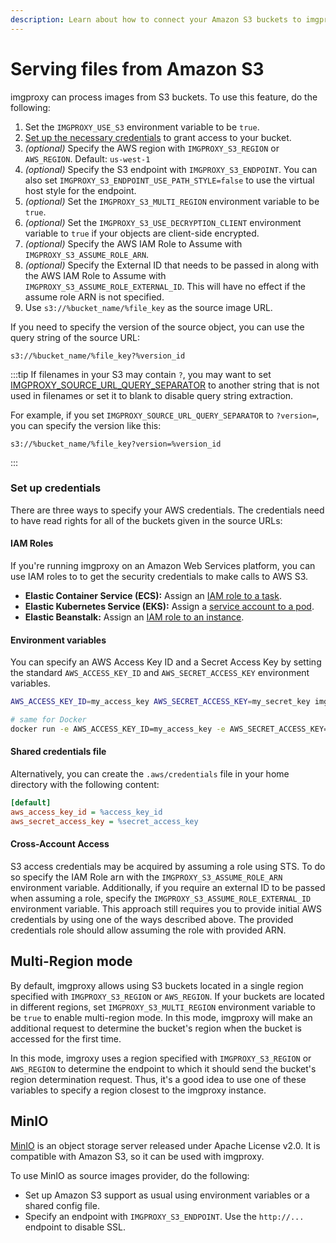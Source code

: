 ```yaml
---
description: Learn about how to connect your Amazon S3 buckets to imgproxy
---
```


# Serving files from Amazon S3

imgproxy can process images from S3 buckets. To use this feature, do the following:

1. Set the `IMGPROXY_USE_S3` environment variable to be `true`.
2. [Set up the necessary credentials](#set-up-credentials) to grant access to your bucket.
3. _(optional)_ Specify the AWS region with `IMGPROXY_S3_REGION` or `AWS_REGION`. Default: `us-west-1`
4. _(optional)_ Specify the S3 endpoint with `IMGPROXY_S3_ENDPOINT`. You can also set `IMGPROXY_S3_ENDPOINT_USE_PATH_STYLE=false` to use the virtual host style for the endpoint.
5. _(optional)_ Set the `IMGPROXY_S3_MULTI_REGION` environment variable to be `true`.
6. _(optional)_ Set the `IMGPROXY_S3_USE_DECRYPTION_CLIENT` environment variable to `true` if your objects are client-side encrypted.
7. _(optional)_ Specify the AWS IAM Role to Assume with `IMGPROXY_S3_ASSUME_ROLE_ARN`.
8. _(optional)_ Specify the External ID that needs to be passed in along with the AWS IAM Role to Assume with `IMGPROXY_S3_ASSUME_ROLE_EXTERNAL_ID`. This will have no effect if the assume role ARN is not specified.
9. Use `s3://%bucket_name/%file_key` as the source image URL.

If you need to specify the version of the source object, you can use the query string of the source URL:

```
s3://%bucket_name/%file_key?%version_id
```

:::tip
If filenames in your S3 may contain `?`, you may want to set [IMGPROXY_SOURCE_URL_QUERY_SEPARATOR](../configuration/options.mdx#IMGPROXY_SOURCE_URL_QUERY_SEPARATOR) to another string that is not used in filenames or set it to blank to disable query string extraction.

For example, if you set `IMGPROXY_SOURCE_URL_QUERY_SEPARATOR` to `?version=`, you can specify the version like this:

```
s3://%bucket_name/%file_key?version=%version_id
```
:::

### Set up credentials

There are three ways to specify your AWS credentials. The credentials need to have read rights for all of the buckets given in the source URLs:

#### IAM Roles

If you're running imgproxy on an Amazon Web Services platform, you can use IAM roles to to get the security credentials to make calls to AWS S3.

* **Elastic Container Service (ECS):** Assign an [IAM role to a task](https://docs.aws.amazon.com/AmazonECS/latest/developerguide/task-iam-roles.html).
* **Elastic Kubernetes Service (EKS):** Assign a [service account to a pod](https://docs.aws.amazon.com/eks/latest/userguide/pod-configuration.html).
* **Elastic Beanstalk:** Assign an [IAM role to an instance](https://docs.aws.amazon.com/elasticbeanstalk/latest/dg/iam-instanceprofile.html).

#### Environment variables

You can specify an AWS Access Key ID and a Secret Access Key by setting the standard `AWS_ACCESS_KEY_ID` and `AWS_SECRET_ACCESS_KEY` environment variables.

``` bash
AWS_ACCESS_KEY_ID=my_access_key AWS_SECRET_ACCESS_KEY=my_secret_key imgproxy

# same for Docker
docker run -e AWS_ACCESS_KEY_ID=my_access_key -e AWS_SECRET_ACCESS_KEY=my_secret_key -it ghcr.io/imgproxy/imgproxy
```

#### Shared credentials file

Alternatively, you can create the `.aws/credentials` file in your home directory with the following content:

```ini
[default]
aws_access_key_id = %access_key_id
aws_secret_access_key = %secret_access_key
```

#### Cross-Account Access

S3 access credentials may be acquired by assuming a role using STS. To do so specify the IAM Role arn with the `IMGPROXY_S3_ASSUME_ROLE_ARN` environment variable. Additionally, if you require an external ID to be passed when assuming a role, specify the `IMGPROXY_S3_ASSUME_ROLE_EXTERNAL_ID` environment variable. This approach still requires you to provide initial AWS credentials by using one of the ways described above. The provided credentials role should allow assuming the role with provided ARN.

## Multi-Region mode

By default, imgproxy allows using S3 buckets located in a single region specified with `IMGPROXY_S3_REGION` or `AWS_REGION`. If your buckets are located in different regions, set `IMGPROXY_S3_MULTI_REGION` environment variable to be `true` to enable multi-region mode. In this mode, imgproxy will make an additional request to determine the bucket's region when the bucket is accessed for the first time.

In this mode, imgroxy uses a region specified with  `IMGPROXY_S3_REGION` or `AWS_REGION` to determine the endpoint to which it should send the bucket's region determination request. Thus, it's a good idea to use one of these variables to specify a region closest to the imgproxy instance.

## MinIO

[MinIO](https://github.com/minio/minio) is an object storage server released under Apache License v2.0. It is compatible with Amazon S3, so it can be used with imgproxy.

To use MinIO as source images provider, do the following:

* Set up Amazon S3 support as usual using environment variables or a shared config file.
* Specify an endpoint with `IMGPROXY_S3_ENDPOINT`. Use the `http://...` endpoint to disable SSL.
